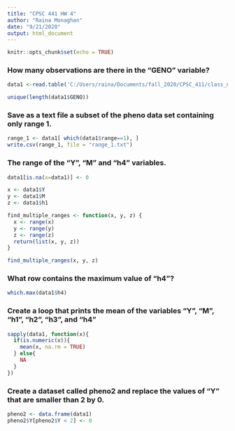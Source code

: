 ```yaml
---
title: "CPSC 441 HW 4"
author: "Raina Monaghan"
date: "9/21/2020"
output: html_document
---
```


```r
knitr::opts_chunk$set(echo = TRUE)
```

### How many observations are there in the "GENO" variable?
```r
data1 <-read.table('C:/Users/raina/Documents/fall_2020/CPSC_411/class_notes/HW4/pheno.txt', header = TRUE, sep = "\t")

unique(length(data1$GENO))
```
### Save as a text file a subset of the pheno data set containing only range 1.
```r
range_1 <- data1[ which(data1$range==1), ]
write.csv(range_1, file = "range_1.txt")
```

### The range of the "Y", "M" and "h4" variables.
```r
data1[is.na(x=data1)] <- 0

x <- data1$Y
y <- data1$M
z <- data1$h1

find_multiple_ranges <- function(x, y, z) {
  x <- range(x)
  y <- range(y)
  z <- range(z)
  return(list(x, y, z))
}

find_multiple_ranges(x, y, z)  
```

### What row contains the maximum value of "h4"?
```r
which.max(data1$h4)
```

### Create a loop that prints the mean of the variables “Y”, “M”, “h1”, “h2”, “h3”, and “h4”
```r
sapply(data1, function(x){
  if(is.numeric(x)){
    mean(x, na.rm = TRUE)
  } else{
    NA
  }
})
```

### Create a dataset called pheno2 and replace the values of “Y” that are smaller than 2 by 0.
```r
pheno2 <- data.frame(data1)
pheno2$Y[pheno2$Y < 2] <- 0
```


